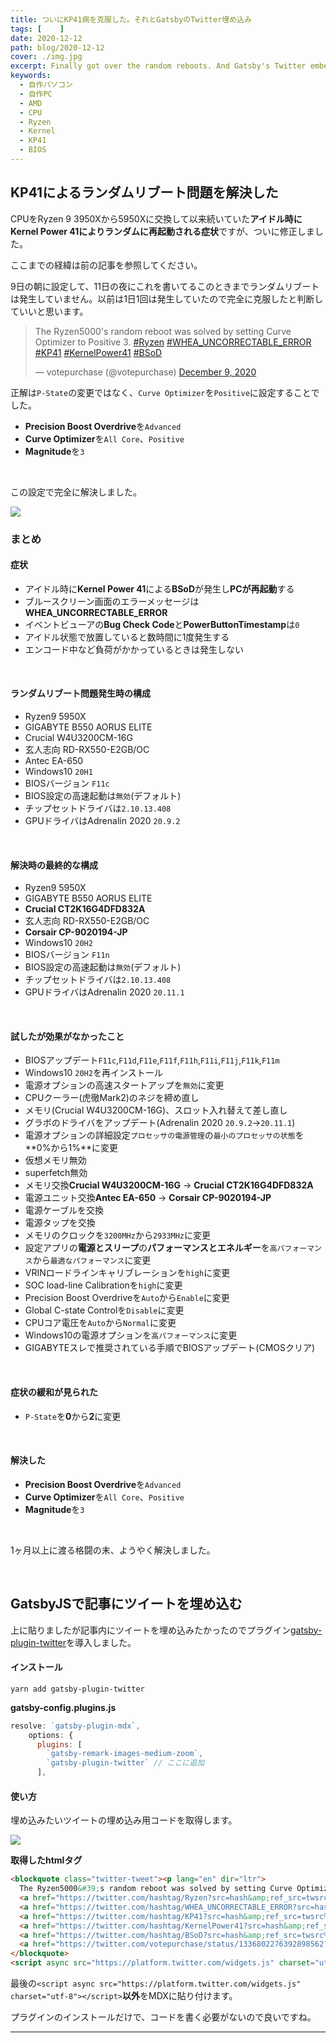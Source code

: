 ```yaml
---
title: ついにKP41病を克服した。それとGatsbyのTwitter埋め込み
tags: [    ]
date: 2020-12-12
path: blog/2020-12-12
cover: ./img.jpg
excerpt: Finally got over the random reboots. And Gatsby's Twitter embed.
keywords:
  - 自作パソコン
  - 自作PC
  - AMD
  - CPU
  - Ryzen
  - Kernel
  - KP41
  - BIOS
---
```


## KP41によるランダムリブート問題を解決した

CPUをRyzen 9 3950Xから5950Xに交換して以来続いていた**アイドル時にKernel Power 41によりランダムに再起動される症状**ですが、ついに修正しました。

ここまでの経緯は<Link to="/blog/2020-12-09">前の記事</Link>を参照してください。

9日の朝に設定して、11日の夜にこれを書いてるこのときまでランダムリブートは発生していません。以前は1日1回は発生していたので完全に克服したと判断していいと思います。

<blockquote class="twitter-tweet"><p lang="en" dir="ltr">The Ryzen5000&#39;s random reboot was solved by setting Curve Optimizer to Positive 3. <a href="https://twitter.com/hashtag/Ryzen?src=hash&amp;ref_src=twsrc%5Etfw">#Ryzen</a> <a href="https://twitter.com/hashtag/WHEA_UNCORRECTABLE_ERROR?src=hash&amp;ref_src=twsrc%5Etfw">#WHEA_UNCORRECTABLE_ERROR</a> <a href="https://twitter.com/hashtag/KP41?src=hash&amp;ref_src=twsrc%5Etfw">#KP41</a> <a href="https://twitter.com/hashtag/KernelPower41?src=hash&amp;ref_src=twsrc%5Etfw">#KernelPower41</a> <a href="https://twitter.com/hashtag/BSoD?src=hash&amp;ref_src=twsrc%5Etfw">#BSoD</a></p>&mdash; votepurchase (@votepurchase) <a href="https://twitter.com/votepurchase/status/1336802276392898562?ref_src=twsrc%5Etfw">December 9, 2020</a></blockquote>

正解は`P-State`の変更ではなく、`Curve Optimizer`を`Positive`に設定することでした。

- **Precision Boost Overdrive**を`Advanced`
- **Curve Optimizer**を`All Core`、`Positive`
- **Magnitude**を`3`

<br/>

この設定で完全に解決しました。

![](./img1.jpg)

### まとめ

#### 症状

- アイドル時に**Kernel Power 41**による**BSoD**が発生し**PCが再起動**する
- ブルースクリーン画面のエラーメッセージは**WHEA_UNCORRECTABLE_ERROR**
- イベントビューアの**Bug Check Code**と**PowerButtonTimestamp**は`0`
- アイドル状態で放置していると数時間に1度発生する
- エンコード中など負荷がかかっているときは発生しない

<br/>

#### ランダムリブート問題発生時の構成

- Ryzen9 5950X
- GIGABYTE B550 AORUS ELITE
- Crucial W4U3200CM-16G
- 玄人志向 RD-RX550-E2GB/OC
- Antec EA-650
- Windows10 `20H1`
- BIOSバージョン `F11c`
- BIOS設定の高速起動は`無効`(デフォルト)
- チップセットドライバは`2.10.13.408`
- GPUドライバはAdrenalin 2020 `20.9.2`

<br/>

#### 解決時の最終的な構成

- Ryzen9 5950X
- GIGABYTE B550 AORUS ELITE
- **Crucial CT2K16G4DFD832A**
- 玄人志向 RD-RX550-E2GB/OC
- **Corsair CP-9020194-JP**
- Windows10 `20H2`
- BIOSバージョン `F11n`
- BIOS設定の高速起動は`無効`(デフォルト)
- チップセットドライバは`2.10.13.408`
- GPUドライバはAdrenalin 2020 `20.11.1`

<br/>

#### 試したが効果がなかったこと

- BIOSアップデート`F11c`,`F11d`,`F11e`,`F11f`,`F11h`,`F11i`,`F11j`,`F11k`,`F11m`
- Windows10 `20H2`を再インストール
- 電源オプションの高速スタートアップを`無効`に変更
- CPUクーラー(虎徹Mark2)のネジを締め直し
- メモリ(Crucial W4U3200CM-16G)、スロット入れ替えて差し直し
- グラボのドライバをアップデート(Adrenalin 2020 `20.9.2`→`20.11.1`)
- 電源オプションの詳細設定`プロセッサの電源管理`の`最小のプロセッサの状態`を**0%から1%**に変更
- 仮想メモリ無効
- superfetch無効
- メモリ交換**Crucial W4U3200CM-16G** → **Crucial CT2K16G4DFD832A**
- 電源ユニット交換**Antec EA-650** → **Corsair CP-9020194-JP**
- 電源ケーブルを交換
- 電源タップを交換
- メモリのクロックを`3200MHz`から`2933MHz`に変更
- 設定アプリの**電源とスリープ**の**パフォーマンスとエネルギー**を`高パフォーマンス`から`最適なパフォーマンス`に変更
- VRINロードラインキャリブレーションを`high`に変更
- SOC load-line Calibrationを`high`に変更
- Precision Boost Overdriveを`Auto`から`Enable`に変更
- Global C-state Controlを`Disable`に変更
- CPUコア電圧を`Auto`から`Normal`に変更
- Windows10の電源オプションを`高パフォーマンス`に変更
- GIGABYTEスレで推奨されている手順でBIOSアップデート(CMOSクリア)

<br/>

#### 症状の緩和が見られた

- `P-State`を**0**から**2**に変更

<br/>

#### 解決した

- **Precision Boost Overdrive**を`Advanced`
- **Curve Optimizer**を`All Core`、`Positive`
- **Magnitude**を`3`

<br/>

1ヶ月以上に渡る格闘の末、ようやく解決しました。

<br/>

## GatsbyJSで記事にツイートを埋め込む

上に貼りましたが記事内にツイートを埋め込みたかったのでプラグイン[gatsby-plugin-twitter](https://www.gatsbyjs.com/plugins/gatsby-plugin-twitter/)を導入しました。

#### インストール

```shell
yarn add gatsby-plugin-twitter
```

**gatsby-config.plugins.js**

```javascript
resolve: `gatsby-plugin-mdx`,
    options: {
      plugins: [
        `gatsby-remark-images-medium-zoom`,
        `gatsby-plugin-twitter` // ここに追加
      ],
```

#### 使い方

埋め込みたいツイートの埋め込み用コードを取得します。

![](./img2.png)

**取得したhtmlタグ**

```html
<blockquote class="twitter-tweet"><p lang="en" dir="ltr">
  The Ryzen5000&#39;s random reboot was solved by setting Curve Optimizer to Positive 3. 
  <a href="https://twitter.com/hashtag/Ryzen?src=hash&amp;ref_src=twsrc%5Etfw">#Ryzen</a> 
  <a href="https://twitter.com/hashtag/WHEA_UNCORRECTABLE_ERROR?src=hash&amp;ref_src=twsrc%5Etfw">#WHEA_UNCORRECTABLE_ERROR</a> 
  <a href="https://twitter.com/hashtag/KP41?src=hash&amp;ref_src=twsrc%5Etfw">#KP41</a> 
  <a href="https://twitter.com/hashtag/KernelPower41?src=hash&amp;ref_src=twsrc%5Etfw">#KernelPower41</a> 
  <a href="https://twitter.com/hashtag/BSoD?src=hash&amp;ref_src=twsrc%5Etfw">#BSoD</a></p>&mdash; votepurchase (@votepurchase) 
  <a href="https://twitter.com/votepurchase/status/1336802276392898562?ref_src=twsrc%5Etfw">December 9, 2020</a>
</blockquote>
<script async src="https://platform.twitter.com/widgets.js" charset="utf-8"></script>
```

最後の`<script async src="https://platform.twitter.com/widgets.js" charset="utf-8"></script>`**以外**をMDXに貼り付けます。

プラグインのインストールだけで、コードを書く必要がないので良いですね。

---